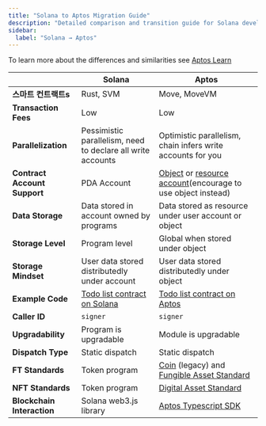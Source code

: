 ```yaml
---
title: "Solana to Aptos Migration Guide"
description: "Detailed comparison and transition guide for Solana developers moving to Aptos blockchain development"
sidebar:
  label: "Solana → Aptos"
---
```


To learn more about the differences and similarities see [Aptos Learn](https://learn.aptoslabs.com/en/tutorials/solana-to-aptos-guide/cheat-sheet?workshop=solana-to-aptos)

|                              | Solana                                                                                                             | Aptos                                                                                                                                     |
| ---------------------------- | ------------------------------------------------------------------------------------------------------------------ | ----------------------------------------------------------------------------------------------------------------------------------------- |
| **스마트 컨트랙트s**          | Rust, SVM                                                                                                          | Move, MoveVM                                                                                                                              |
| **Transaction Fees**         | Low                                                                                                                | Low                                                                                                                                       |
| **Parallelization**          | Pessimistic parallelism, need to declare all write accounts                                                        | Optimistic parallelism, chain infers write accounts for you                                                                               |
| **Contract Account Support** | PDA Account                                                                                                        | [Object](/build/smart-contracts/objects) or [resource account](/build/smart-contracts/resource-accounts)(encourage to use object instead) |
| **Data Storage**             | Data stored in account owned by programs                                                                           | Data stored as resource under user account or object                                                                                      |
| **Storage Level**            | Program level                                                                                                      | Global when stored under object                                                                                                           |
| **Storage Mindset**          | User data stored distributedly under account                                                                       | User data stored distributedly under object                                                                                               |
| **Example Code**             | [Todo list contract on Solana](https://github.com/aptos-labs/move-by-examples/tree/main/advanced-todo-list/solana) | [Todo list contract on Aptos](https://github.com/aptos-labs/move-by-examples/tree/main/advanced-todo-list/aptos)                          |
| **Caller ID**                | `signer`                                                                                                           | `signer`                                                                                                                                  |
| **Upgradability**            | Program is upgradable                                                                                              | Module is upgradable                                                                                                                      |
| **Dispatch Type**            | Static dispatch                                                                                                    | Static dispatch                                                                                                                           |
| **FT Standards**             | Token program                                                                                                      | [Coin](/build/smart-contracts/aptos-coin) (legacy) and [Fungible Asset Standard](/build/smart-contracts/fungible-asset)                   |
| **NFT Standards**            | Token program                                                                                                      | [Digital Asset Standard](/build/smart-contracts/digital-asset)                                                                            |
| **Blockchain Interaction**   | Solana web3.js library                                                                                             | [Aptos Typescript SDK](/build/sdks/ts-sdk)                                                                                                |
